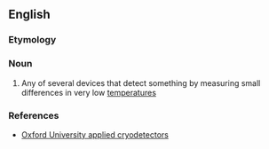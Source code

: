 ==English==

===Etymology===
{{prefix|en|cryo|detector}}

===Noun===
{{en-noun}}

# {{lb|en|physics}} Any of several devices that detect something by measuring small differences in very low [[temperature]]s

===References===
* [https://web.archive.org/web/20070903063843/http://www.physics.ox.ac.uk/Cryodetectors/default.asp Oxford University applied cryodetectors]